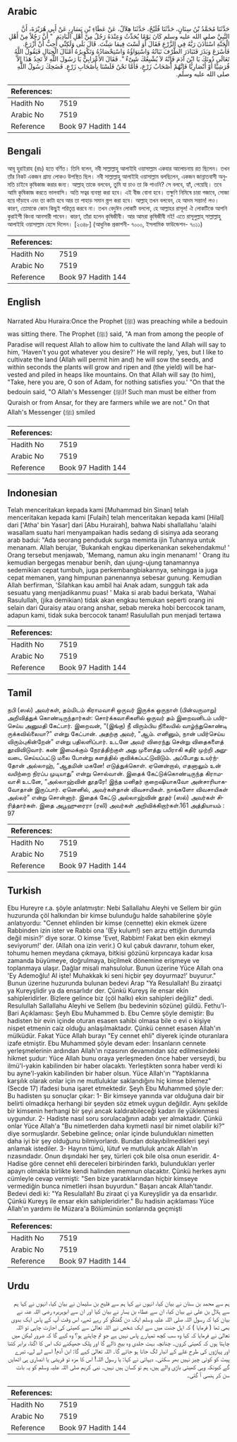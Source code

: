 ## Arabic


<div dir="rtl" lang="ar" style={{fontSize:'larger',backgroundColor:'#f8f9fa',padding:20}}>
حَدَّثَنَا مُحَمَّدُ بْنُ سِنَانٍ، حَدَّثَنَا فُلَيْحٌ، حَدَّثَنَا هِلاَلٌ، عَنْ عَطَاءِ بْنِ يَسَارٍ، عَنْ أَبِي هُرَيْرَةَ، أَنَّ النَّبِيَّ صلى الله عليه وسلم كَانَ يَوْمًا يُحَدِّثُ وَعِنْدَهُ رَجُلٌ مِنْ أَهْلِ الْبَادِيَةِ ‏ "‏ أَنَّ رَجُلاً مِنْ أَهْلِ الْجَنَّةِ اسْتَأْذَنَ رَبَّهُ فِي الزَّرْعِ فَقَالَ أَوَ لَسْتَ فِيمَا شِئْتَ‏.‏ قَالَ بَلَى وَلَكِنِّي أُحِبُّ أَنْ أَزْرَعَ‏.‏ فَأَسْرَعَ وَبَذَرَ فَتَبَادَرَ الطَّرْفَ نَبَاتُهُ وَاسْتِوَاؤُهُ وَاسْتِحْصَادُهُ وَتَكْوِيرُهُ أَمْثَالَ الْجِبَالِ فَيَقُولُ اللَّهُ تَعَالَى دُونَكَ يَا ابْنَ آدَمَ فَإِنَّهُ لاَ يُشْبِعُكَ شَىْءٌ ‏"‏‏.‏ فَقَالَ الأَعْرَابِيُّ يَا رَسُولَ اللَّهِ لاَ تَجِدُ هَذَا إِلاَّ قُرَشِيًّا أَوْ أَنْصَارِيًّا فَإِنَّهُمْ أَصْحَابُ زَرْعٍ، فَأَمَّا نَحْنُ فَلَسْنَا بِأَصْحَابِ زَرْعٍ‏.‏ فَضَحِكَ رَسُولُ اللَّهِ صلى الله عليه وسلم‏.‏
</div>
<div style={{backgroundColor:'#f8f9fa',padding:20, marginBottom: 10}}><table> <thead> <tr> <th>References:</th> <th></th> </tr> </thead> <tbody><tr><td>Hadith No</td><td>7519</td></tr><tr><td>Arabic No</td><td>7519</td></tr><tr><td>Reference</td><td>Book 97 Hadith 144</td></tr></tbody></table></div>

## Bengali


<div dir="ltr" lang="bn" style={{fontSize:'larger',backgroundColor:'#f8f9fa',padding:20}}>
আবূ হুরাইরাহ (রাঃ) হতে বর্ণিত। তিনি বলেন, নবী সাল্লাল্লাহু আলাইহি ওয়াসাল্লাম একবার আলোচনায় রত ছিলেন। তখন তাঁর নিকট একজন গ্রাম্য লোকও উপস্থিত ছিল। নবী সাল্লাল্লাহু আলাইহি ওয়াসাল্লাম বলছিলেন, একজন জান্নাতবাসী অনুমতি চাইবে কৃষিকাজ করার জন্য। আল্লাহ্ তাকে বলবেন, তুমি যা চাও তা কি পাওনি? সে বলবে, হ্যাঁ, পেয়েছি। তবে আমি কৃষিকাজ করতে ভালবাসি। অতি সত্বর ব্যবস্থা করা হবে। এই বীজ বোনা হবে। তক্ষুণি নিমিষে চারা গজাবে, সোজা হয়ে দাঁড়াবে এবং তা কাটা হবে আর তা পাহাড় সমান স্ত্তপ করা হবে। আল্লাহ্ তখন বলবেন, হে আদম সন্তান! লও। কারণ, তোমাকে কোন কিছুই পরিতৃপ্ত করবে না। তখন বেদুঈন লোকটি বললো, হে আল্লাহর রাসূল! ঐ লোকটিকে আপনি কুরাইশী কিংবা আনসারী পাবেন। কারণ, তাঁরা হলেন কৃষিজীবী। আর আমরা কৃষিজীবী নই! এতে রাসূলুল্লাহ্ সাল্লাল্লাহু আলাইহি ওয়াসাল্লাম হেসে দিলেন। [২৩৪৮] (আধুনিক প্রকাশনী- ৭০০০, ইসলামিক ফাউন্ডেশন- ৭০১১)
</div>
<div style={{backgroundColor:'#f8f9fa',padding:20, marginBottom: 10}}><table> <thead> <tr> <th>References:</th> <th></th> </tr> </thead> <tbody><tr><td>Hadith No</td><td>7519</td></tr><tr><td>Arabic No</td><td>7519</td></tr><tr><td>Reference</td><td>Book 97 Hadith 144</td></tr></tbody></table></div>

## English


<div dir="ltr" lang="en" style={{fontSize:'larger',backgroundColor:'#f8f9fa',padding:20}}>
Narrated Abu Huraira:Once the Prophet (ﷺ) was preaching while a bedouin was sitting there. The Prophet (ﷺ) said, "A man from among the people of Paradise will request Allah to allow him to cultivate the land Allah will say to him, 'Haven't you got whatever you desire?' He will reply, 'yes, but I like to cultivate the land (Allah will permit him and) he will sow the seeds, and within seconds the plants will grow and ripen and (the yield) will be harvested and piled in heaps like mountains. On that Allah will say (to him), "Take, here you are, O son of Adam, for nothing satisfies you.' "On that the bedouin said, "O Allah's Messenger (ﷺ)! Such man must be either from Quraish or from Ansar, for they are farmers while we are not." On that Allah's Messenger (ﷺ) smiled
</div>
<div style={{backgroundColor:'#f8f9fa',padding:20, marginBottom: 10}}><table> <thead> <tr> <th>References:</th> <th></th> </tr> </thead> <tbody><tr><td>Hadith No</td><td>7519</td></tr><tr><td>Arabic No</td><td>7519</td></tr><tr><td>Reference</td><td>Book 97 Hadith 144</td></tr></tbody></table></div>

## Indonesian


<div dir="ltr" lang="id" style={{fontSize:'larger',backgroundColor:'#f8f9fa',padding:20}}>
Telah menceritakan kepada kami [Muhammad bin Sinan] telah menceritakan kepada kami [Fulaih] telah menceritakan kepada kami [Hilal] dari ['Atha' bin Yasar] dari [Abu Hurairah], bahwa Nabi shallallahu 'alaihi wasallam suatu hari menyampaikan hadis sedang di sisinya ada seorang arab badui: "Ada seorang penduduk surga meminta ijin Tuhannya untuk menanam. Allah berujar, 'Bukankah engkau diperkenankan sekehendakmu! ' Orang tersebut menjawab, 'Memang, namun aku ingin menanam! ' Orang itu kemudian bergegas menabur benih, dan ujung-ujung tanamannya sedemikian cepat tumbuh, juga perkembangbiakannya, sehingga ia juga cepat memanen, yang himpunan panenannya sebesar gunung. Kemudian Allah berfirman, 'Silahkan kau ambil hai Anak adam, sungguh tak ada sesuatu yang menjadikanmu puas! ' Maka si arab badui berkata, 'Wahai Rasulullah, (jika demikian) tidak akan engkau temukan seperti orang ini selain dari Quraisy atau orang anshar, sebab mereka hobi bercocok tanam, adapun kami, tidak suka bercocok tanam! Rasulullah pun menjadi tertawa
</div>
<div style={{backgroundColor:'#f8f9fa',padding:20, marginBottom: 10}}><table> <thead> <tr> <th>References:</th> <th></th> </tr> </thead> <tbody><tr><td>Hadith No</td><td>7519</td></tr><tr><td>Arabic No</td><td>7519</td></tr><tr><td>Reference</td><td>Book 97 Hadith 144</td></tr></tbody></table></div>

## Tamil


<div dir="ltr" lang="ta" style={{fontSize:'larger',backgroundColor:'#f8f9fa',padding:20}}>
நபி (ஸல்) அவர்கள், தம்மிடம் கிராமவாசி ஒருவர் இருக்க ஒருநாள் (பின்வருமாறு) அறிவித்துக் கொண்டிருந்தார்கள்: சொர்க்கவாசிகளில் ஒருவர் தம் இறைவனிடம் பயிர்செய்ய அனுமதி கேட்பார். இறைவன், “(இங்கு) நீ விரும்பிய நிலையில் வாழ்ந்துகொண்டி ருக்கவில்லையா?” என்று கேட்பான். அதற்கு அவர், “ஆம். எனினும், நான் பயிர்செய்ய விரும்புகின்றேன்” என்று பதிலளிப்பார். உடனே அவர் விரைந்து சென்று விதைகளைத் தூவிவிடுவார். கண் இமைக்கும் நேரத்திற்குள் அது முளைத்து பயிராகி கதிர் முற்றி அறுவடை செய்யப்பட்டு மலை போன்று களத்தில் குவிக்கப்பட்டுவிடும். அப்போது உயர்ந்தோன் அல்லாஹ், “ஆதமின் மகனே! எடுத்துக்கொள். ஏனென்றால், எதனாலும் உன் வயிற்றை நிரப்ப முடியாது” என்று சொல்வான். இதைக் கேட்டுக்கொண்டிருந்த கிராமவாசி உடனே, “அல்லாஹ்வின் தூதரே! இந்த மனிதர் குறைஷியாகவோ அன்சாரியாகவோதான் இருப்பார். ஏனெனில், அவர்கள்தான் விவசாயிகள். நாங்களோ விவசாயிகள் அல்லர்” என்று சொன்னார். இதைக் கேட்டு அல்லாஹ்வின் தூதர் (ஸல்) அவர்கள் சிரித்தார்கள். இதை அபூஹுரைரா (ரலி) அவர்கள் அறிவிக்கிறார்கள்.161 அத்தியாயம் : 97
</div>
<div style={{backgroundColor:'#f8f9fa',padding:20, marginBottom: 10}}><table> <thead> <tr> <th>References:</th> <th></th> </tr> </thead> <tbody><tr><td>Hadith No</td><td>7519</td></tr><tr><td>Arabic No</td><td>7519</td></tr><tr><td>Reference</td><td>Book 97 Hadith 144</td></tr></tbody></table></div>

## Turkish


<div dir="ltr" lang="tr" style={{fontSize:'larger',backgroundColor:'#f8f9fa',padding:20}}>
Ebu Hureyre r.a. şöyle anlatmıştır: Nebi Sallallahu Aleyhi ve Sellem bir gün huzurunda çöl halkından bir kimse bulunduğu halde sahabilerine şöyle anlatıyordu: "Cennet ehlinden bir kimse (cennette) ekin ekmek üzere Rabbinden izin ister ve Rabbi ona '(Ey kulum!) sen arzu ettiğin durumda değil misin?' diye sorar. O kimse 'Evet, Rabbim! Fakat ben ekin ekmeyi seviyorum!' der. (Allah ona izin verir.) O kul çabuk davranır, tohum eker, tohumu hemen meydana çıkmaya, bitkisi gözünü kırpıncaya kadar kısa zamanda büyümeye, doğrulmaya, biçilmek dönemine erişmeye ve toplanmaya ulaşır. Dağlar misali mahsulolur. Bunun üzerine Yüce Allah ona 'Ey Ademoğlu! AI işte! Muhakkak ki seni hiçbir şey doyurmaz!' buyurur." Bunun üzerine huzurunda bulunan bedevi Arap "Ya Resulallah! Bu ziraatçi ya Kureyşlidir ya da ensarlıdır der. Çünkü Kureyş ile ensar ekin sahipleridirler. Bizlere gelince biz (çöl halkı) ekin sahipleri değiliz" dedi. Resulullah Sallallahu Aleyhi ve Sellem (bu bedevinin sözüne) güldü. Fethu'l-Bari Açıklaması: Şeyh Ebu Muhammed b. Ebu Cemre şöyle demiştir: Bu hadisten bir evin içinde oturan esasen sahibi olmasa bile o evi o kişiye nispet etmenin caiz olduğu anlaşılmaktadır. Çünkü cennet esasen Allah'ın mülküdür. Fakat Yüce Allah burayı "Ey cennet ehli" diyerek içinde oturanlara izafe etmiştir. Ebu Muhammed şöyle devam eder: İnsanların cennete yerleşmelerinin ardından Allah'ın rızasının devamından söz edilmesindeki hikmet şudur: Yüce Allah bunu oraya yerleşmeden önce haber verseydi, bu ilmü'l-yakin kabilinden bir haber olacaktı. Yerleştikten sonra haber verdi ki bu ayne'l-yakin kabilinden bir haber olsun. Yüce Allah'ın "Yaptıklarına karşılık olarak onlar için ne mutluluklar saklandığını hiç kimse bilemez"(Secde 17) ifadesi buna işaret etmektedir. Şeyh Ebu Muhammed şöyle der: Bu hadisten şu sonuçlar çıkar: 1- Bir kimseye yanında var olduğuna dair bir belirti olmadıkça herhangi bir şeyden söz etmek uygun değildir. Aynı şekilde bir kimsenin herhangi bir şeyi ancak kaldırabileceği kadarı ile yüklenmesi uygundur. 2- Hadiste nasıl soru sorulacağının adabı yer almaktadır. Çünkü onlar Yüce Allah'a "Bu nimetlerden daha kıymetli nasıl bir nimet olabilir ki?" diye sormuşlardır. Sebebine gelince; onlar içinde bulundukları nimetten daha iyi bir şey olduğunu bilmiyorlardı. Bundan dolayıbilmedikleri şeyi anlamak istediler. 3- Hayrın tümü, lütuf ve mutluluk ancak Allah'ın rızasındadır. Onun dışındaki her şey, türleri çok bile olsa onun eseridir. 4- Hadise göre cennet ehli dereceleri birbirinden farklı, bulundukları yerler apayrı olmakla birlikte kendi halinden memnun olacaktır. Çünkü herkes aynı cümleyle cevap vermişti: "Sen bize yaratıklarından hiçbir kimseye vermediğin bunca nimetleri ihsan buyurdun." Başarı ancak Allah'tandır. Bedevi dedi ki: "Ya Resulallah! Bu ziraat çi ya Kureyşlidir ya da ensarlıdır. Çünkü Kureyş ile ensar ekin sahipleridirler." Bu hadisin açıklaması Yüce Allah'ın yardımı ile Müzara'a Bölümünün sonlarında geçmişti
</div>
<div style={{backgroundColor:'#f8f9fa',padding:20, marginBottom: 10}}><table> <thead> <tr> <th>References:</th> <th></th> </tr> </thead> <tbody><tr><td>Hadith No</td><td>7519</td></tr><tr><td>Arabic No</td><td>7519</td></tr><tr><td>Reference</td><td>Book 97 Hadith 144</td></tr></tbody></table></div>

## Urdu


<div dir="rtl" lang="ur" style={{fontSize:'larger',backgroundColor:'#f8f9fa',padding:20}}>
ہم سے محمد بن سنان نے بیان کیا، انہوں نے کہا ہم سے فلیح بن سلیمان نے بیان کیا، انہوں نے کہا ہم سے ہلال بن علی نے بیان کیا، ان سے عطاء بن یسار نے بیان کیا اور ان سے ابوہریرہ رضی اللہ عنہ نے بیان کیا کہ رسول اللہ صلی اللہ علیہ وسلم ایک دن گفتگو کر رہے تھے، اس وقت آپ کے پاس ایک بدوی بھی تھا ( فرمایا ) کہ اہل جنت میں سے ایک شخص نے اللہ تعالیٰ سے کھیتی کی اجازت چاہی تو اللہ تعالیٰ نے فرمایا کہ کیا وہ سب کچھ تمہارے پاس نہیں ہے جو تم چاہتے ہو؟ وہ کہے گا کہ ضرور لیکن میں چاہتا ہوں کہ کھیتی کروں۔ چنانچہ بہت جلدی وہ بیج ڈالے گا اور پلک جھپکنے تک اس کا اگنا، برابر کٹنا اور پہاڑوں کی طرح غلے کے انبار لگ جانا ہو جائے گا۔ اللہ تعالیٰ کہے گا: ابن آدم! اسے لے لے، تیرے پیٹ کو کوئی چیز نہیں بھر سکتی۔ دیہاتی نے کہا: یا رسول اللہ! اس کا مزہ تو قریشی یا انصاری ہی اٹھایں گے کیونکہ وہی کھیتی باڑی والے ہیں، ہم تو کسان ہیں نہیں۔ نبی کریم صلی اللہ علیہ وسلم کو یہ بات سن کر ہنسی آ گئی۔
</div>
<div style={{backgroundColor:'#f8f9fa',padding:20, marginBottom: 10}}><table> <thead> <tr> <th>References:</th> <th></th> </tr> </thead> <tbody><tr><td>Hadith No</td><td>7519</td></tr><tr><td>Arabic No</td><td>7519</td></tr><tr><td>Reference</td><td>Book 97 Hadith 144</td></tr></tbody></table></div>
